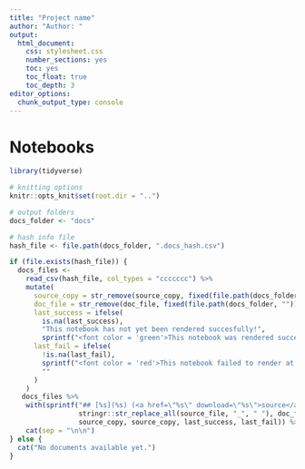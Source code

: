 ```yaml
---
title: "Project name"
author: "Author: "
output:
  html_document: 
    css: stylesheet.css
    number_sections: yes
    toc: yes
    toc_float: true
    toc_depth: 3
editor_options:
  chunk_output_type: console
---
```


# Notebooks

```r
library(tidyverse)

# knitting options
knitr::opts_knit$set(root.dir = "..")

# output folders
docs_folder <- "docs"

# hash info file
hash_file <- file.path(docs_folder, ".docs_hash.csv")
```


```r
if (file.exists(hash_file)) {
  docs_files <- 
    read_csv(hash_file, col_types = "ccccccc") %>% 
    mutate(
      source_copy = str_remove(source_copy, fixed(file.path(docs_folder, ""))),
      doc_file = str_remove(doc_file, fixed(file.path(docs_folder, ""))),
      last_success = ifelse(
        is.na(last_success), 
        "This notebook has not yet been rendered succesfully!", 
        sprintf("<font color = 'green'>This notebook was rendered successfully on %s.</font>", last_success)),
      last_fail = ifelse(
        !is.na(last_fail), 
        sprintf("<font color = 'red'>This notebook failed to render at the latest attempt on %s (see <a href='docs.html'>rendering log</a> for details).</font>", last_fail),
        ""
      )
    )
   docs_files %>% 
    with(sprintf("## [%s](%s) (<a href=\"%s\" download=\"%s\">source</a>)\n\n%s\n\n%s", 
                 stringr::str_replace_all(source_file, "_", " "), doc_file, 
                 source_copy, source_copy, last_success, last_fail)) %>% 
    cat(sep = "\n\n")
} else {
  cat("No documents available yet.")
}
```
